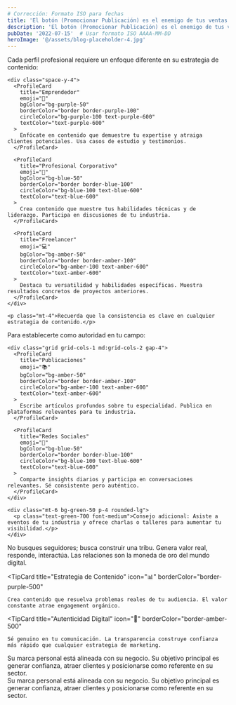 ```yaml
---
# Corrección: Formato ISO para fechas
title: 'El botón (Promocionar Publicación) es el enemigo de tus ventas'
description: 'El botón (Promocionar Publicación) es el enemigo de tus ventas'
pubDate: '2022-07-15'  # Usar formato ISO AAAA-MM-DD
heroImage: '@/assets/blog-placeholder-4.jpg'
---
```




<Section 
  title="El botón (Promocionar Publicación) es el enemigo de tus ventas" 
  subtitle="¿Has gastado dinero en promocionar un post en Instagram o Facebook y no has visto ni una sola venta?"
  sectionNumber={1}
>
  <TipCard 
    title="Personalización de Contenido por Perfil" 
    icon="🎯" 
    borderColor="border-purple-500"
  >
    <p class="mb-4">Cada perfil profesional requiere un enfoque diferente en su estrategia de contenido:</p>
    
    <div class="space-y-4">
      <ProfileCard 
        title="Emprendedor" 
        emoji="🚀"
        bgColor="bg-purple-50"
        borderColor="border border-purple-100"
        circleColor="bg-purple-100 text-purple-600"
        textColor="text-purple-600"
      >
        Enfócate en contenido que demuestre tu expertise y atraiga clientes potenciales. Usa casos de estudio y testimonios.
      </ProfileCard>
      
      <ProfileCard 
        title="Profesional Corporativo" 
        emoji="🏢"
        bgColor="bg-blue-50"
        borderColor="border border-blue-100"
        circleColor="bg-blue-100 text-blue-600"
        textColor="text-blue-600"
      >
        Crea contenido que muestre tus habilidades técnicas y de liderazgo. Participa en discusiones de tu industria.
      </ProfileCard>
      
      <ProfileCard 
        title="Freelancer" 
        emoji="💻"
        bgColor="bg-amber-50"
        borderColor="border border-amber-100"
        circleColor="bg-amber-100 text-amber-600"
        textColor="text-amber-600"
      >
        Destaca tu versatilidad y habilidades específicas. Muestra resultados concretos de proyectos anteriores.
      </ProfileCard>
    </div>
    
    <p class="mt-4">Recuerda que la consistencia es clave en cualquier estrategia de contenido.</p>
  </TipCard>
</Section>

<Section 
  title="Desarrollo Profesional" 
  subtitle="Crecimiento y evolución de carrera"
  sectionNumber={2}
>
  <TipCard 
    title="Construcción de Autoridad" 
    icon="👑" 
    borderColor="border-amber-500"
  >
    <p class="mb-4">Para establecerte como autoridad en tu campo:</p>
    
    <div class="grid grid-cols-1 md:grid-cols-2 gap-4">
      <ProfileCard 
        title="Publicaciones" 
        emoji="📚"
        bgColor="bg-amber-50"
        borderColor="border border-amber-100"
        circleColor="bg-amber-100 text-amber-600"
        textColor="text-amber-600"
      >
        Escribe artículos profundos sobre tu especialidad. Publica en plataformas relevantes para tu industria.
      </ProfileCard>
      
      <ProfileCard 
        title="Redes Sociales" 
        emoji="💬"
        bgColor="bg-blue-50"
        borderColor="border border-blue-100"
        circleColor="bg-blue-100 text-blue-600"
        textColor="text-blue-600"
      >
        Comparte insights diarios y participa en conversaciones relevantes. Sé consistente pero auténtico.
      </ProfileCard>
    </div>
    
    <div class="mt-6 bg-green-50 p-4 rounded-lg">
      <p class="text-green-700 font-medium">Consejo adicional: Asiste a eventos de tu industria y ofrece charlas o talleres para aumentar tu visibilidad.</p>
    </div>
  </TipCard>
</Section>




<div class="space-y-6">
  <TipCard 
    title="De la Visibilidad a la Comunidad" 
    icon="⚡" 
    borderColor="border-red-500"
  >
    No busques seguidores; busca construir una tribu. Genera valor real, responde, interactúa. Las relaciones son la moneda de oro del mundo digital.
  </TipCard>
  
  <TipCard 
    title="Estrategia de Contenido" 
    icon="📊" 
    borderColor="border-purple-500"
  >
    Crea contenido que resuelva problemas reales de tu audiencia. El valor constante atrae engagement orgánico.
  </TipCard>
  
  <TipCard 
    title="Autenticidad Digital" 
    icon="🌟" 
    borderColor="border-amber-500"
  >
    Sé genuino en tu comunicación. La transparencia construye confianza más rápido que cualquier estrategia de marketing.
  </TipCard>
</div>



<div class="space-y-6">
  <ProfileCard 
    title="Emprendedor" 
    emoji="🏢"
    bgColor="bg-green-50"
    borderColor="border-blue-100"
    circleColor="bg-white text-blue-600"
    textColor="text-blue-600"
  >
    Su marca personal está alineada con su negocio. Su objetivo principal es generar confianza, atraer clientes y posicionarse como referente en su sector.
  </ProfileCard>
</div>

<div class="space-y-6">
  <ProfileCard 
    title="Emprendedor" 
    emoji="🏢"
    bgColor="bg-green-50"
    borderColor="border-blue-100"
    circleColor="bg-white text-blue-600"
    textColor="text-blue-600"
  >
    Su marca personal está alineada con su negocio. Su objetivo principal es generar confianza, atraer clientes y posicionarse como referente en su sector.
  </ProfileCard>
</div>

